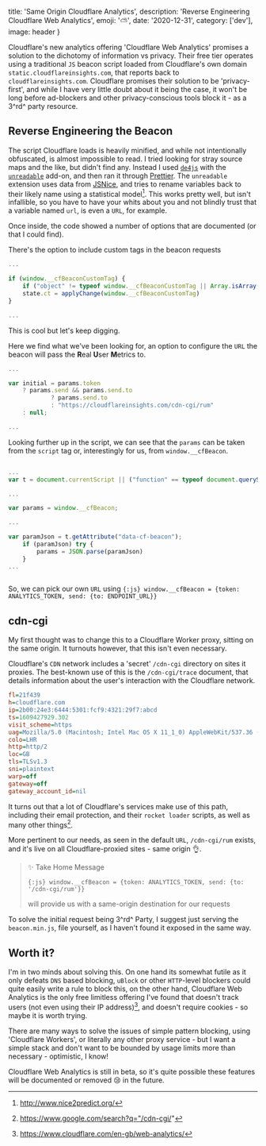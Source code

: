 
  title: 'Same Origin Cloudflare Analytics',
  description: 'Reverse Engineering Cloudflare Web Analytics',
  emoji: '⛅️',
  date: '2020-12-31',
  category: ['dev'],
  image: header
}

Cloudflare's new analytics offering 'Cloudflare Web Analytics' promises a solution to the dichotomy of information vs privacy. Their free tier operates using a traditional `JS` beacon script loaded from Cloudflare's own domain `static.cloudflareinsights.com`, that reports back to `cloudflareinsights.com`. Cloudflare promises their solution to be 'privacy-first', and while I have very little doubt about it being the case, it won't be long before ad-blockers and other privacy-conscious tools block it - as a 3^rd^ party resource.

## Reverse Engineering the Beacon
The script Cloudflare loads is heavily minified, and while not intentionally obfuscated, is almost impossible to read. I tried looking for stray source maps and the like, but didn't find any. Instead I used [`de4js`](https://lelinhtinh.github.io/de4js/) with the [`unreadable`](https://github.com/lelinhtinh/de4js/blob/master/userscript/de4js_helper.user.js) add-on, and then ran it through [Prettier](https://prettier.io/). The `unreadable` extension uses data from [JSNice](http://jsnice.org/), and tries to rename variables back to their likely name using a statistical model[^n2p]. This works pretty well, but isn't infallible, so you have to have your whits about you and not blindly trust that a variable named `url`, is even a `URL`, for example.

[^n2p]: http://www.nice2predict.org/

Once inside, the code showed a number of options that are documented (or that I could find). 

There's the option to include custom tags in the beacon requests
```js JS
...

if (window.__cfBeaconCustomTag) {
    if ("object" != typeof window.__cfBeaconCustomTag || Array.isArray(window.__cfBeaconCustomTag)) console.warn('Invalid custom tag format. Please use the following format: { "first_key": "first_value", "second_key": "second_value" }');
    state.ct = applyChange(window.__cfBeaconCustomTag)
}

...
```

This is cool but let's keep digging.

Here we find what we've been looking for, an option to configure the `URL` the beacon will pass the **R**eal **U**ser **M**etrics to.
```js JS
...

var initial = params.token
	? params.send && params.send.to 
			? params.send.to 
			: "https://cloudflareinsights.com/cdn-cgi/rum"
	: null;

...
```

Looking further up in the script, we can see that the `params` can be taken from the `script` tag or, interestingly for us, from `window.__cfBeacon`.

```js JS

...
var t = document.currentScript || ("function" == typeof document.querySelector ? document.querySelector("script[data-cf-beacon]") : void 0);

...

var params = window.__cfBeacon;

...

var paramJson = t.getAttribute("data-cf-beacon");
	if (paramJson) try {
	    params = JSON.parse(paramJson)
	}
...
              
```

So, we can pick our own `URL` using `{:js} window.__cfBeacon = {token: ANALYTICS_TOKEN, send: {to: ENDPOINT_URL}}`

## cdn-cgi

My first thought was to change this to a Cloudflare Worker proxy, sitting on the same origin. It turnouts however, that this isn't even necessary.

Cloudflare's `CDN` network includes a 'secret' `/cdn-cgi` directory on sites it proxies. The best-known use of this is the `/cdn-cgi/trace` document, that details information about the user's interaction with the Cloudflare network.

```ini /cdn-cgi/trace
fl=21f439
h=cloudflare.com
ip=2b00:24e3:6444:5301:fcf9:4321:29f7:abcd
ts=1609427929.302
visit_scheme=https
uag=Mozilla/5.0 (Macintosh; Intel Mac OS X 11_1_0) AppleWebKit/537.36 (KHTML, like Gecko) Chrome/89.0.4356.6 Safari/537.36
colo=LHR
http=http/2
loc=GB
tls=TLSv1.3
sni=plaintext
warp=off
gateway=off
gateway_account_id=nil
```

It turns out that a lot of Cloudflare's services make use of this path, including their email protection, and their `rocket loader` scripts, as well as many other things[^ggl].

[^ggl]: https://www.google.com/search?q="/cdn-cgi/"

More pertinent to our needs, as seen in the default `URL`, `/cdn-cgi/rum` exists, and it's live on all Cloudflare-proxied sites - same origin 👌. 

> ✨ Take Home Message
> 
> `{:js} window.__cfBeacon = {token: ANALYTICS_TOKEN, send: {to: '/cdn-cgi/rum'}}`
> 
> will provide us with a same-origin destination for our requests

To solve the initial request being 3^rd^ Party, I suggest just serving the `beacon.min.js`, file yourself, as I haven't found it exposed in the same way.

## Worth it?

I'm in two minds about solving this. On one hand its somewhat futile as it only defeats `DNS` based blocking, `uBlock` or other `HTTP`-level blockers could quite easily write a rule to block this, on the other hand, Cloudflare Web Analytics is the only free limitless offering I've found that doesn't track users (not even using their IP address)[^cfp], and doesn't require cookies - so maybe it is worth trying. 

There are many ways to solve the issues of simple pattern blocking, using 'Cloudflare Workers', or literally any other proxy service - but I want a simple stack and don't want to be bounded by usage limits more than necessary - optimistic, I know!

[^cfp]: https://www.cloudflare.com/en-gb/web-analytics/

Cloudflare Web Analytics is still in beta, so it's quite possible these features will be documented or removed 😢 in the future.